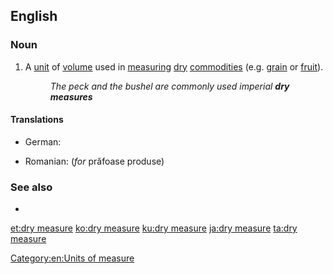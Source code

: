 ==English==

===Noun===
{{en-noun|head=[[dry]] [[measure]]}}

# A [[unit]] of [[volume]] used in [[measure|measuring]] [[dry]] [[commodity|commodities]] (e.g. [[grain]] or [[fruit]]).
#: ''The peck and the bushel are commonly used imperial '''dry measures'''''

====Translations====
{{trans-top|Unit of capacity for measuring dry commodities}}
* German: {{t|de|Trockenmaß|n}}
{{trans-mid}}
* Romanian: {{t|ro|măsură de capacitate|f}} (''for'' prăfoase produse)
{{trans-bottom}}

===See also===
* {{l|en|liquid measure}}

[[Category:en:Units of measure]]

[[et:dry measure]]
[[ko:dry measure]]
[[ku:dry measure]]
[[ja:dry measure]]
[[ta:dry measure]]